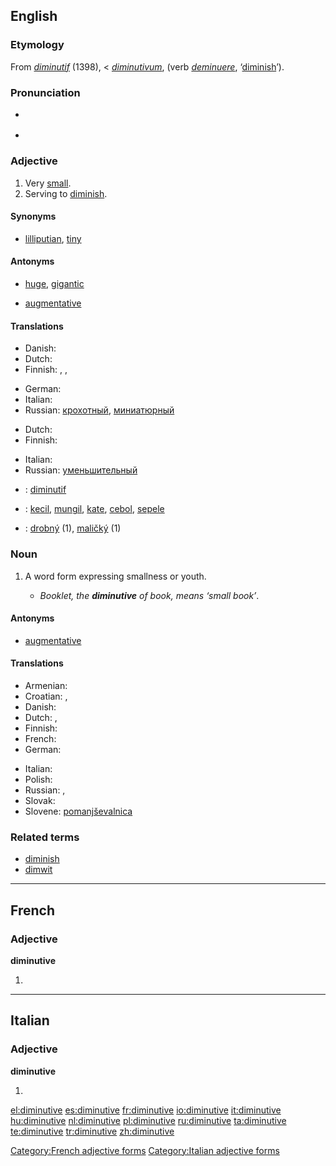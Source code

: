 ==English==
{{wikipedia}}

===Etymology===
From {{etyl|fro}} ''[[diminutif]]'' (1398), < {{etyl|la}} ''[[diminutivum]]'', (verb ''[[deminuere]]'', ‘[[diminish]]’).

===Pronunciation===
* {{a|UK|US}} {{IPA|/dɪˈmɪn.jʊ.tɪv/|/dəˈmɪn.jə.tɪv/}}
* {{audio|en-us-diminutive.ogg|Audio (US)}}

===Adjective===
{{en-adj}}

# Very [[small]].
# Serving to [[diminish]].

====Synonyms====
* {{sense|very small}} [[lilliputian]], [[tiny]]

====Antonyms====
* {{sense|very small}} [[huge]], [[gigantic]]
* {{sense|serving to diminish}} [[augmentative]]

====Translations====
{{trans-top|very small}}
* Danish: {{t-|da|diminutiv}}
* Dutch: {{t+|nl|klein}}
* Finnish: {{t-|fi|pikkuruinen}}, {{t+|fi|vähäinen}}, {{t-|fi|mitätön}}
{{trans-mid}}
* German: {{t+|de|winzig}}
* Italian: {{t+|it|minuscolo}}
* Russian: [[крохотный]], [[миниатюрный]]
{{trans-bottom}}

{{trans-top|serving to diminish}}
* Dutch: {{t|nl|verkleinend}}
* Finnish: {{t-|fi|pienentää|alt=pienentävä}}
{{trans-mid}}
* Italian: {{t+|it|diminutivo}}
* Russian: [[уменьшительный]]
{{trans-bottom}}

{{checktrans-top}}
* {{ttbc|French}}: [[diminutif]]
* {{ttbc|Indonesian}}: [[kecil]], [[mungil]], [[kate]], [[cebol]], [[sepele]]
{{trans-mid}}
* {{ttbc|Slovak}}: [[drobný]] (1), [[maličký]] (1)
{{trans-bottom}}

===Noun===
{{en-noun}}

# {{Grammar}} A word form expressing smallness or youth.
#* ''Booklet, the '''diminutive''' of book, means ‘small book’''.

====Antonyms====
* [[augmentative]]

====Translations====
{{trans-top|grammar: word form expressing smallness}}
* Armenian: {{t|hy|նվազական|sc=Armn|tr=nvazakan}}
* Croatian: {{t-|hr|deminutiv|m}}, {{t-|hr|umanjenica|f}}
* Danish: {{t-|da|diminutiv|n}}
* Dutch: {{t+|nl|verkleinwoord|n}}, {{t|nl|diminutief|n}}
* Finnish: {{t+|fi|diminutiivi}}
* French: {{t+|fr|diminutif|m}}
* German: {{t+|de|Diminutiv|m}}
{{trans-mid}}
* Italian: {{t+|it|diminutivo|m}}
* Polish: {{t+|pl|zdrobnienie|n}}
* Russian: {{t|ru|диминутив|m|tr=diminutiv|sc=Cyrl}}, {{t|ru|уменьшительное слово|n|tr=umen'šitel'noe slovo|sc=Cyrl}} 
* Slovak: {{t+|sk|zdrobnenina|f}}
* Slovene: [[pomanjševalnica]] {{f}}
{{trans-bottom}}

===Related terms===
* [[diminish]]
* [[dimwit]]

----

==French==

===Adjective===
'''diminutive''' {{f}}

# {{feminine of|[[diminutif]]}}

[[Category:French adjective forms]]

----

==Italian==

===Adjective===
'''diminutive''' {{f}}

# {{form of|feminine plural form|[[diminutivo]]}}

[[Category:Italian adjective forms]]

[[el:diminutive]]
[[es:diminutive]]
[[fr:diminutive]]
[[io:diminutive]]
[[it:diminutive]]
[[hu:diminutive]]
[[nl:diminutive]]
[[pl:diminutive]]
[[ru:diminutive]]
[[ta:diminutive]]
[[te:diminutive]]
[[tr:diminutive]]
[[zh:diminutive]]